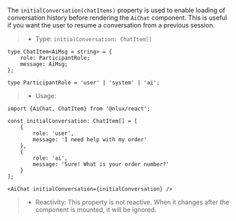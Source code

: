 The `initialConversation(chatItems)` property is used to enable loading of conversation history before
rendering the `AiChat` component. This is useful if you want the user to resume a conversation
from a previous session.

> * Type: `initialConversation: ChatItem[]`

```tsx
type ChatItem<AiMsg = string> = {
    role: ParticipantRole;
    message: AiMsg;
};

type ParticipantRole = 'user' | 'system' | 'ai';
```

> * Usage:

```tsx
import {AiChat, ChatItem} from '@nlux/react';

const initialConversation: ChatItem[] = [
    {
        role: 'user',
        message: 'I need help with my order'
    },
    {
        role: 'ai',
        message: 'Sure! What is your order number?'
    }
];

<AiChat initialConversation={initialConversation} />
```

> * Reactivity: This property is not reactive. When it changes after the component is mounted, it will be ignored.
